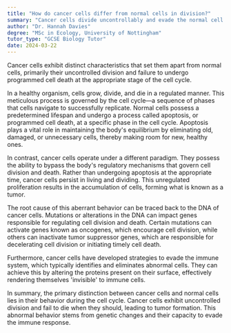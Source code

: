 ```yaml
---
title: "How do cancer cells differ from normal cells in division?"
summary: "Cancer cells divide uncontrollably and evade the normal cell cycle death, distinguishing them from healthy cells."
author: "Dr. Hannah Davies"
degree: "MSc in Ecology, University of Nottingham"
tutor_type: "GCSE Biology Tutor"
date: 2024-03-22
---
```


Cancer cells exhibit distinct characteristics that set them apart from normal cells, primarily their uncontrolled division and failure to undergo programmed cell death at the appropriate stage of the cell cycle.

In a healthy organism, cells grow, divide, and die in a regulated manner. This meticulous process is governed by the cell cycle—a sequence of phases that cells navigate to successfully replicate. Normal cells possess a predetermined lifespan and undergo a process called apoptosis, or programmed cell death, at a specific phase in the cell cycle. Apoptosis plays a vital role in maintaining the body's equilibrium by eliminating old, damaged, or unnecessary cells, thereby making room for new, healthy ones.

In contrast, cancer cells operate under a different paradigm. They possess the ability to bypass the body's regulatory mechanisms that govern cell division and death. Rather than undergoing apoptosis at the appropriate time, cancer cells persist in living and dividing. This unregulated proliferation results in the accumulation of cells, forming what is known as a tumor.

The root cause of this aberrant behavior can be traced back to the DNA of cancer cells. Mutations or alterations in the DNA can impact genes responsible for regulating cell division and death. Certain mutations can activate genes known as oncogenes, which encourage cell division, while others can inactivate tumor suppressor genes, which are responsible for decelerating cell division or initiating timely cell death.

Furthermore, cancer cells have developed strategies to evade the immune system, which typically identifies and eliminates abnormal cells. They can achieve this by altering the proteins present on their surface, effectively rendering themselves 'invisible' to immune cells.

In summary, the primary distinction between cancer cells and normal cells lies in their behavior during the cell cycle. Cancer cells exhibit uncontrolled division and fail to die when they should, leading to tumor formation. This abnormal behavior stems from genetic changes and their capacity to evade the immune response.
    